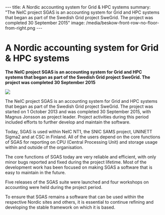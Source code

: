 ---
title: A Nordic accounting system for Grid & HPC systems
summary: "The NeIC project SGAS is an accounting system for Grid and HPC systems that began as part of the Swedish Grid project SweGrid. The project was completed 30 September 2015"
image: /media/beskow-front-row-no-floor-from-right.png
---


= A Nordic accounting system for Grid & HPC systems =

'''The NeIC project SGAS is an accounting system for Grid and HPC systems that began as part of the Swedish Grid project SweGrid. The project was completed 30 September 2015'''

<a href="https://neic.nordforsk.org/media/beskow-front-row-no-floor-from-right.png">
<img class="smallpic" src="https://neic.nordforsk.org/media/beskow-front-row-no-floor-from-right-mini.png">
</a>

The NeIC project SGAS is an accounting system for Grid and HPC systems that began as part of the Swedish Grid project SweGrid. The project was started on 1 October 2013 and was completed 30 September 2015, with Magnus Jonsson as project leader. Project activities during this period included efforts to further develop and maintain the software.

Today, SGAS is used within NeIC NT1, the SNIC SAMS project, UNINETT Sigma2 and at CSC in Finland. All of the users depend on the core functions of SGAS for reporting on CPU (Central Processing Unit) and storage usage within and outside of the organisation.

The core functions of SGAS today are very reliable and efficient, with only minor bugs reported and fixed during the project lifetime. Most of the development work has been focused on making SGAS a software that is easy to maintain in the future.

Five releases of the SGAS suite were launched and four workshops on accounting were held during the project period.

To ensure that SGAS remains a software that can be used within the respective Nordic sites and others, it is essential to continue refining and developing the stable framework on which it is based.
